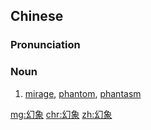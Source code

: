==Chinese==
{{zh-forms}}

===Pronunciation===
{{zh-pron
|m=huànxiàng
|c=waan6 zoeng6
|mn=hoàn-siōng
|cat=n
}}

===Noun===
{{zh-noun}}

# [[mirage]], [[phantom]], [[phantasm]]

[[mg:幻象]]
[[chr:幻象]]
[[zh:幻象]]